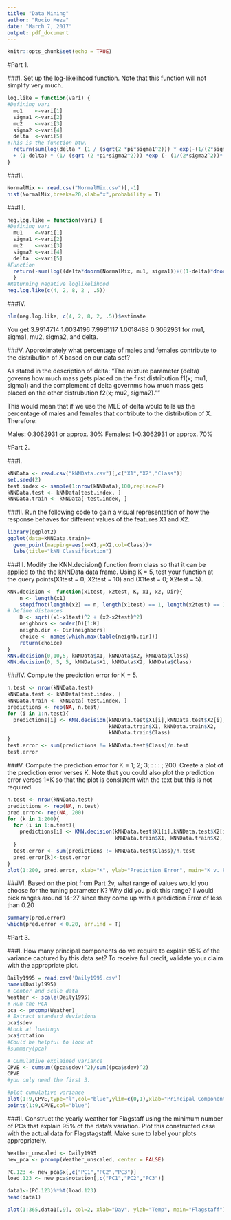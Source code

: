 ```yaml
---
title: "Data Mining"
author: "Rocio Meza"
date: "March 7, 2017"
output: pdf_document
---
```


```r
knitr::opts_chunk$set(echo = TRUE)
```

#Part 1. 

###I. 
Set up the log-likelihood function. Note that this function will not simplify very much.

```r
log.like = function(vari) {
#Defining vari
  mu1    <-vari[1]
  sigma1 <-vari[2]
  mu2    <-vari[3]
  sigma2 <-vari[4]
  delta  <-vari[5]  
#This is the function btw. 
  return(sum(log(delta * (1 / (sqrt(2 *pi*sigma1^2))) * exp(-(1/(2*sigma1^2))* (NormalMix - mu1)^2) 
  + (1-delta) * (1/ (sqrt (2 *pi*sigma2^2))) *exp (- (1/(2*sigma2^2))* (NormalMix - mu2)^2))))
}
```

###II.
```r
NormalMix <- read.csv("NormalMix.csv")[,-1]
hist(NormalMix,breaks=20,xlab="x",probability = T)
```

###III.
```r
neg.log.like = function(vari) {
#Defining vari
  mu1    <-vari[1]
  sigma1 <-vari[2]
  mu2    <-vari[3]
  sigma2 <-vari[4]
  delta  <-vari[5]  
#Function
  return(-sum(log((delta*dnorm(NormalMix, mu1, sigma1))+((1-delta)*dnorm(NormalMix, mu2, sigma2)))))
  }
#Returning negative loglikelihood 
neg.log.like(c(4, 2, 8, 2 , .5))
```

###IV. 
```r
nlm(neg.log.like, c(4, 2, 8, 2, .5))$estimate
```
You get 3.9914714 1.0034196 7.9981117 1.0018488 0.3062931 for mu1, sigma1, mu2, sigma2, and delta. 

###V.
Approximately what percentage of males and females contribute to the distribution of
X based on our data set?

As stated in the description of delta: "The mixture parameter (delta) governs how much mass gets placed on the first distribution f1(x; mu1, sigma1) and the complement of delta governms how much mass gets placed on the other distrubution f2(x; mu2, sigma2).""

This would mean that if we use the MLE of delta would tells us the percentage of males and females that contribute to the distribution of X. Therefore:

Males: 0.3062931 or approx. 30% 
Females: 1-0.3062931 or approx. 70% 

#Part 2. 

###I. 
```r
kNNData <- read.csv("kNNData.csv")[,c("X1","X2","Class")]
set.seed(2)
test.index <- sample(1:nrow(kNNData),100,replace=F)
kNNData.test <- kNNData[test.index, ]
kNNData.train <- kNNData[-test.index, ]
```

###II.
Run the following code to gain a visual representation of how the response behaves for different values of the features X1 and X2.
```r
library(ggplot2)
ggplot(data=kNNData.train)+
  geom_point(mapping=aes(x=X1,y=X2,col=Class))+
  labs(title="kNN Classification")
```
  
###III. 
Modify the KNN.decision() function from class so that it can be applied to the the kNNData data frame. Using K = 5, test your function at the query points(X1test = 0; X2test = 10) and (X1test = 0; X2test = 5).
```r
KNN.decision <- function(x1test, x2test, K, x1, x2, Dir){ 
    n <- length(x1) 
    stopifnot(length(x2) == n, length(x1test) == 1, length(x2test) == 1, K <= n)
# Define distances
    D <- sqrt((x1-x1test)^2 + (x2-x2test)^2)
    neighbors <- order(D)[1:K] 
    neighb.dir <- Dir[neighbors] 
    choice <- names(which.max(table(neighb.dir))) 
    return(choice) 
}
KNN.decision(0,10,5, kNNData$X1, kNNData$X2, kNNData$Class)
KNN.decision(0, 5, 5, kNNData$X1, kNNData$X2, kNNData$Class)
```

###IV.
Compute the prediction error for K = 5.
```r
n.test <- nrow(kNNData.test) 
kNNData.test <- kNNData[test.index, ]
kNNData.train <- kNNData[-test.index, ]
predictions <- rep(NA, n.test)
for (i in 1:n.test){ 
  predictions[i] <- KNN.decision(kNNData.test$X1[i],kNNData.test$X2[i], 5,
                                 kNNData.train$X1, kNNData.train$X2, 
                                 kNNData.train$Class) 
} 
test.error <- sum(predictions != kNNData.test$Class)/n.test 
test.error
```

###V. 
Compute the prediction error for K = 1; 2; 3; : : : ; 200. Create a plot of the prediction error verses K. Note that you could also plot the prediction error verses 1=K so that the plot is consistent with the text but this is not required.

```r
n.test <- nrow(kNNData.test) 
predictions <- rep(NA, n.test)
pred.error<- rep(NA, 200)
for (k in 1:200){
  for (i in 1:n.test){ 
    predictions[i] <- KNN.decision(kNNData.test$X1[i],kNNData.test$X2[i], k,
                                   kNNData.train$X1, kNNData.train$X2, kNNData.train$Class) 
  } 
  test.error <- sum(predictions != kNNData.test$Class)/n.test 
  pred.error[k]<-test.error
}
plot(1:200, pred.error, xlab="K", ylab="Prediction Error", main="K v. Prediction Error")
```

###VI.
Based on the plot from Part 2v, what range of values would you choose for the tuning parameter K? Why did you pick this range?
I would pick ranges around 14-27 since they come up with a prediction Error of less than 0.20
```r
summary(pred.error)
which(pred.error < 0.20, arr.ind = T)
```

#Part 3. 

###I. 
How many principal components do we require to explain 95% of the variance captured by this data set? To receive full credit, validate your claim with the appropriate plot.

```r
Daily1995 = read.csv('Daily1995.csv')
names(Daily1995)
# Center and scale data
Weather <- scale(Daily1995)
# Run the PCA
pca <- prcomp(Weather)
# Extract standard deviations
pca$sdev
#Look at loadings
pca$rotation
#Could be helpful to look at
#summary(pca)

# Cumulative explained variance 
CPVE <- cumsum((pca$sdev)^2)/sum((pca$sdev)^2)
CPVE
#you only need the first 3. 

#plot cumulative variance 
plot(1:9,CPVE,type="l",col="blue",ylim=c(0,1),xlab="Principal Component",ylab="Cumulative PVE")
points(1:9,CPVE,col="blue")
```

###II. 
Construct the yearly weather for Flagstaff using the minimum number of PCs that explain 95% of the data's variation. Plot this constructed case with the actual data for Flagstagstaff. Make sure to label your plots appropriately.
```r
Weather_unscaled <- Daily1995
new_pca <- prcomp(Weather_unscaled, center = FALSE)

PC.123 <- new_pca$x[,c("PC1","PC2","PC3")]
load.123 <- new_pca$rotation[,c("PC1","PC2","PC3")]

data1<-(PC.123)%*%t(load.123)
head(data1)

plot(1:365,data1[,9], col=2, xlab="Day", ylab="Temp", main="Flagstaff")
```





